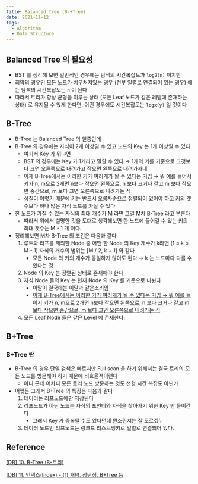 ```yaml
---
title: Balanced Tree (B-+Tree)
date: 2021-11-12
tags:
  - Algorithm
  - Data Structure
---
```


## Balanced Tree 의 필요성

- BST 를 생각해 보면 일반적인 경우에는 탐색의 시간복잡도가 `log2(n)` 이지만
- 최악의 경우인 모든 노드가 치우쳐져있는 경우 (전부 일렬로 연결되어 있는 경우) 에는 탐색의 시간복잡도는 `n` 이 된다
- 따라서 트리가 항상 균형을 이루는 상태 (모든 Leaf 노드가 같은 레벨에 존재하는 상태) 로 유지될 수 있게 한다면, 어떤 경우에도 시간복잡도는 `logx(y)` 일 것이다

## B-Tree

- B-Tree 는 Balanced Tree 의 일종인데
- B-Tree 의 경우에는 자식이 2개 이상일 수 있고 노드의 Key 는 1개 이상일 수 있다
    - 여기서 Key 가 뭐냐면
    - BST 의 경우에는 Key 가 1개라고 말할 수 있다 → 1개의 키를 기준으로 그것보다 크면 오른쪽으로 내려가고 작으면 왼쪽으로 내려가자네
    - 이제 B-Tree에서는 이러한 키가 여러개가 될 수 있다는 거임 → 뭐 예를 들어서 키가 n, m으로 2개면 n보다 작으면 왼쪽으로, n 보다 크거나 같고 m 보다 작으면 중간으로, m 보다 크면 오른쪽으로 내려가는 식
    - 성질이 이렇기 때문에 키는 반드시 오름차순으로 정렬되어 있어야 하고 키의 갯수보다 하나 많은 자식 노드를 가질 수 있다
- 한 노드가 가질 수 있는 자식의 최대 개수가 M 라면 그걸 M차 B-Tree 라고 부른다
    - 따라서 위에서 설명한 것을 토대로 생각해보면 한 노드에 들어갈 수 있는 키의 최대 갯수는 M - 1 개 이다.
- 정리해보면 M차 B-Tree 의 조건은 다음과 같다
    1. 루트와 리프를 제외한 Node 중 어떤 한 Node 의 Key 개수가 k라면 (1 ≤ k ≤ M - 1) 자식의 개수의 범위는  [M / 2, k + 1] 와 같다
        - 모든 Node 의 키의 개수가 동일하지 않아도 된다 → k 는 노드마다 다를 수 있다는 것
    2. Node 의 Key 는 정렬된 상태로 존재해야 한다
    3. 자식 Node 들의 Key 는 현재 Node 의 Key 를 기준으로 나뉜다
        - 이말이 결국에는 이말과 같은소리임
        - [이제 B-Tree에서는 이러한 키가 여러개가 될 수 있다는 거임 → 뭐 예를 들어서 키가 n, m으로 2개면 n보다 작으면 왼쪽으로, n 보다 크거나 같고 m 보다 작으면 중간으로, m 보다 크면 오른쪽으로 내려가는 식](Balanced%20Tree%20(B-+Tree)%202c4906994e994229a765b96520d533bc.md)
    4. 모든 Leaf Node 들은 같은 Level 에 존재한다.

## B+Tree

### B+Tree 란

- B-Tree 의 경우 단일 검색은 빠르지만 Full scan 을 하기 위해서는 결국 트리의 모든 노드를 방문해야 하기 때문에 비효율적이랜다
    - 아니 근데 어차피 모든 트리 노드 방문하는 것도 선형 시간 복잡도 아닌가
- 어쨋든 그래서 B+Tree 의 특징은 다음과 같다
    1. 데이터는 리프노드에만 저장된다
    2. 리프노드가 아닌 노드는 자식의 포인터와 자식을 찾아가기 위한 Key 만 들어간다
        - 그래서 Key 가 중복될 수도 있다던데 뭔소린지는 잘 모르겠누
    3. 데이터 노드인 리프노드는 링크드 리스트맹키로 일렬로 연결되어 있다.

## Reference

[[DB] 10. B-Tree (B-트리)](https://rebro.kr/169?category=484170)

[[DB] 11. 인덱스(Index) - (1) 개념, 장단점, B+Tree 등](https://rebro.kr/167?category=484170)
